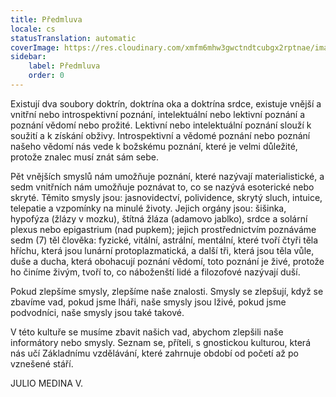 ```yaml
---
title: Předmluva
locale: cs
statusTranslation: automatic
coverImage: https://res.cloudinary.com/xmfm6mhw3gwctndtcubgx2rptnae/image/upload/v1741354450/small_cover_introduccion_a_la_gnosis_57a3fc8d72.webp
sidebar:
    label: Předmluva
    order: 0
---
```

Existují dva soubory doktrín, doktrína oka a doktrína srdce, existuje vnější a vnitřní nebo introspektivní poznání, intelektuální nebo lektivní poznání a poznání vědomí nebo prožité. Lektivní nebo intelektuální poznání slouží k soužití a k získání obživy. Introspektivní a vědomé poznání nebo poznání našeho vědomí nás vede k božskému poznání, které je velmi důležité, protože znalec musí znát sám sebe.

Pět vnějších smyslů nám umožňuje poznání, které nazývají materialistické, a sedm vnitřních nám umožňuje poznávat to, co se nazývá esoterické nebo skryté. Těmito smysly jsou: jasnovidectví, polividence, skrytý sluch, intuice, telepatie a vzpomínky na minulé životy. Jejich orgány jsou: šišinka, hypofýza (žlázy v mozku), štítná žláza (adamovo jablko), srdce a solární plexus nebo epigastrium (nad pupkem); jejich prostřednictvím poznáváme sedm (7) těl člověka: fyzické, vitální, astrální, mentální, které tvoří čtyři těla hříchu, která jsou lunární protoplazmatická, a další tři, která jsou těla vůle, duše a ducha, která obohacují poznání vědomí, toto poznání je živé, protože ho činíme živým, tvoří to, co náboženští lidé a filozofové nazývají duší.

Pokud zlepšíme smysly, zlepšíme naše znalosti. Smysly se zlepšují, když se zbavíme vad, pokud jsme lháři, naše smysly jsou lživé, pokud jsme podvodníci, naše smysly jsou také takové.

V této kultuře se musíme zbavit našich vad, abychom zlepšili naše informátory nebo smysly. Seznam se, příteli, s gnostickou kulturou, která nás učí Základnímu vzdělávání, které zahrnuje období od početí až po vznešené stáří.

JULIO MEDINA V.
